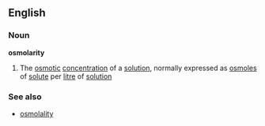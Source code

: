 ==English==
===Noun===
'''osmolarity'''
# The [[osmotic]] [[concentration]] of a [[solution]], normally expressed as [[osmole]]s of [[solute]] per [[litre]] of [[solution]]
===See also===
*[[osmolality]]